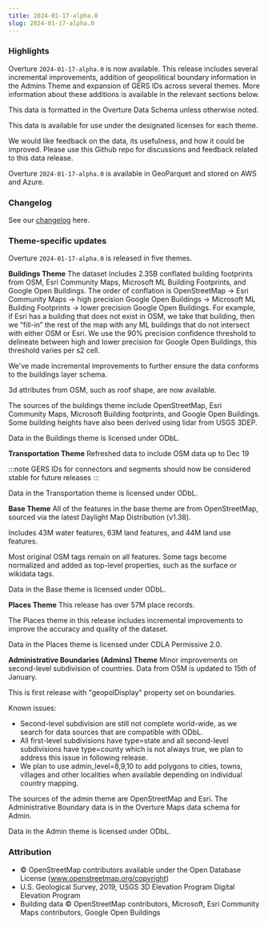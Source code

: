 ```yaml
---
title: 2024-01-17-alpha.0
slug: 2024-01-17-alpha.0
---
```


### Highlights
Overture `2024-01-17-alpha.0` is now available. This release includes several incremental improvements, addition of geopolitical boundary information in the Admins Theme and expansion of GERS IDs across several themes. More information about these additions is available in the relevant sections below.

This data is formatted in the Overture Data Schema unless otherwise noted.

This data is available for use under the designated licenses for each theme.

We would like feedback on the data, its usefulness, and how it could be improved. Please use this Github repo for discussions and feedback related to this data release.

Overture `2024-01-17-alpha.0` is available in GeoParquet and stored on AWS and Azure.

### Changelog
See our [changelog](https://github.com/OvertureMaps/schema/releases/tag/v0.8.0) here.

### Theme-specific updates
Overture `2024-01-17-alpha.0` is released in five themes.

**Buildings Theme**
The dataset includes 2.35B conflated building footprints from OSM, Esri Community Maps, Microsoft ML Building Footprints, and Google Open Buildings.
The order of conflation is OpenStreetMap → Esri Community Maps → high precision Google Open Buildings → Microsoft ML Building Footprints → lower precision Google Open Buildings. For example, if Esri has a building that does not exist in OSM, we take that building, then we “fill-in” the rest of the map with any ML buildings that do not intersect with either OSM or Esri.
We use the 90% precision confidence threshold to delineate between high and lower precision for Google Open Buildings, this threshold varies per s2 cell.

We've made incremental improvements to further ensure the data conforms to the buildings layer schema.

3d attributes from OSM, such as roof shape, are now available.

The sources of the buildings theme include OpenStreetMap, Esri Community Maps, Microsoft Building footprints, and Google Open Buildings. Some building heights have also been derived using lidar from USGS 3DEP.

Data in the Buildings theme is licensed under ODbL.

**Transportation Theme**
Refreshed data to include OSM data up to Dec 19

:::note
GERS IDs for connectors and segments should now be considered stable for future releases
:::

Data in the Transportation theme is licensed under ODbL.

**Base Theme**
All of the features in the base theme are from OpenStreetMap, sourced via the latest Daylight Map Distribution (v1.38).

Includes 43M water features, 63M land features, and 44M land use features.

Most original OSM tags remain on all features. Some tags become normalized and added as top-level properties, such as the surface or wikidata tags.

Data in the Base theme is licensed under ODbL.

**Places Theme**
This release has over 57M place records.

The Places theme in this release includes incremental improvements to improve the accuracy and quality of the dataset.

Data in the Places theme is licensed under CDLA Permissive 2.0.

**Administrative Boundaries (Admins) Theme**
Minor improvements on second-level subdivision of countries.
Data from OSM is updated to 15th of January.

This is first release with "geopolDisplay" property set on boundaries.

Known issues:
- Second-level subdivision are still not complete world-wide, as we search for data sources that are compatible with ODbL.
- All first-level subdivisions have type=state and all second-level subdivisions have type=county which is not always true, we plan to address this issue in following release.
- We plan to use admin_level=8,9,10 to add polygons to cities, towns, villages and other localities when available depending on individual country mapping.

The sources of the admin theme are OpenStreetMap and Esri. The Administrative Boundary data is in the Overture Maps data schema for Admin.

Data in the Admin theme is licensed under ODbL.

### Attribution
- © OpenStreetMap contributors available under the Open Database License (www.openstreetmap.org/copyright)
- U.S. Geological Survey, 2019, USGS 3D Elevation Program Digital Elevation Program
- Building data © OpenStreetMap contributors, Microsoft, Esri Community Maps contributors, Google Open Buildings
